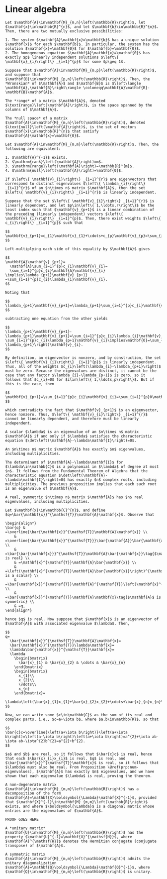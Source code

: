 # Linear algebra

```theorem
Let $\mathbf{A}\in\mathbf{M}_{m,n}\left(\mathbb{R}\right)$, let $\mathbf{x}\in\mathbb{R}^{n}$, and let $\mathbf{b}\in\mathbb{R}^{m}$. Then, there are two mutually exclusive possibilities:

1. The system $\mathbf{A}\mathbf{x}=\mathbf{b}$ has a unique solution $\mathbf{x}$ for each $\mathbf{b}$. In particular, the system has the solution $\mathbf{x}=\mathbf{0}$ for $\mathbf{b}=\mathbf{0}$.
2. The homogeneous equation $\mathbf{A}\mathbf{x}=\mathbf{0}$ has exactly $p$ linearly independent solutions $\left\{ \mathbf{x}_{i}\right\} _{i=1}^{p}$ for some $p\geq 1$.
```

```definition
Suppose that $\mathbf{A}\in\mathbf{M}_{m,p}\left(\mathbb{R}\right)$, and suppose that $\mathbf{B}\in\mathbf{M}_{p,n}\left(\mathbb{R}\right)$. Then, the *Wronskian* of $\mathbf{A}$ and $\mathbf{B}$ is $\left\langle \mathbf{A},\mathbf{B}\right\rangle \coloneqq\mathbf{A}\mathbf{B}-\mathbf{B}\mathbf{A}$.
```

```definition
The *range* of a matrix $\mathbf{A}$, denoted $\text{range}\left(\mathbf{A}\right)$, is the space spanned by the columns of $\mathbf{A}$.
```

```definition
The *null space* of a matrix $\mathbf{A}\in\mathbf{M}_{m,n}\left(\mathbb{R}\right)$, denoted $\text{null}\left(\mathbf{A}\right)$, is the set of vectors $\mathbf{x}\in\mathbb{R}^{n}$ that satisfy $\mathbf{A}\mathbf{x}=\mathbf{0}$.
```

```theorem
Let $\mathbf{A}\in\mathbf{M}_{m,m}\left(\mathbb{R}\right)$. Then, the following are equivalent:
  
1. $\mathbf{A}^{-1}$ exists.
2. $\mathrm{rank}\left(\mathbf{A}\right)=m$.
3. $\mathrm{range}\left(\mathbf{A}\right)=\mathbb{R}^{m}$.
4. $\mathrm{null}\left(\mathbf{A}\right)=\mathbf{0}$.

```

```theorem
If $\left\{ \mathbf{v}_{i}\right\} _{i=1}^{r}$ are eigenvectors that correspond to distinct eigenvalues $\left\{ \lambda_{i}\right\} _{i=1}^{r}$ of an $n\times n$ matrix $\mathbf{A}$, then the set $\left\{ \mathbf{v}_{i}\right\} _{i=1}^{r}$ is linearly independent.
```

```proof
Suppose that the set $\left\{ \mathbf{v}_{i}\right\} _{i=1}^{r}$ is linearly dependent, and let $p\in\left\{ 1,\ldots,r\right\}$ be the least index such that $\mathbf{v}_{p+1}$ is a linear combination of the preceding (linearly independent) vectors $\left\{ \mathbf{v}_{i}\right\} _{i=1}^{p}$. Then, there exist weights $\left\{ c_{i}\right\} _{i=1}^{p}$ such that

$$
\mathbf{v}_{p+1}=c_{1}\mathbf{v}_{1}+\cdots+c_{p}\mathbf{v}_{p}=\sum_{i=1}^{p}c_{i}\mathbf{v}_{i}.
$$
  
Left-multiplying each side of this equality by $\mathbf{A}$ gives

$$
\mathbf{A}\mathbf{v}_{p+1}=
  \mathbf{A}\sum_{i=1}^{p}c_{i}\mathbf{v}_{i}=
  \sum_{i=1}^{p}c_{i}\mathbf{A}\mathbf{v}_{i}
\implies\lambda_{p+1}\mathbf{v}_{p+1}
=\sum_{i=1}^{p}c_{i}\lambda_{i}\mathbf{v}_{i}.
$$
  
Noting that 

$$
\lambda_{p+1}\mathbf{v}_{p+1}=\lambda_{p+1}\sum_{i=1}^{p}c_{i}\mathbf{v}_{i}=\sum_{i=1}^{p}c_{i}\lambda_{p+1}\mathbf{v}_{i},
$$
  
subtracting one equation from the other yields

$$
\lambda_{p+1}\mathbf{v}_{p+1}-\lambda_{p+1}\mathbf{v}_{p+1}=\sum_{i=1}^{p}c_{i}\lambda_{i}\mathbf{v}_{i}-\sum_{i=1}^{p}c_{i}\lambda_{p+1}\mathbf{v}_{i}\implies\mathbf{0}=\sum_{i=1}^{p}c_{i}\left(\lambda_{i}-\lambda_{p+1}\right)\mathbf{v}_{i}.
$$
  
By definition, an eigenvector is nonzero, and by construction, the set $\left\{ \mathbf{v}_{i}\right\} _{i=1}^{p}$ is linearly independent. Thus, all of the weights $c_{i}\left(\lambda_{i}-\lambda_{p+1}\right)$ must be zero. Because the eigenvalues are distinct, it cannot be the case that any factor $\lambda_{i}-\lambda_{p+1}$ is zero, so it follows that $c_{i}=0$ for $i\in\left\{ 1,\ldots,p\right\}$. But if this is the case, then 

$$
\mathbf{v}_{p+1}=\sum_{i=1}^{p}c_{i}\mathbf{v}_{i}=\sum_{i=1}^{p}0\mathbf{v}_{i}=\mathbf{0},
$$
  
which contradicts the fact that $\mathbf{v}_{p+1}$ is an eigenvector, hence nonzero. Thus, $\left\{ \mathbf{v}_{i}\right\} _{i=1}^{r}$ cannot be linearly dependent, and therefore must be linearly independent.
```

```proposition
A scalar $\lambda$ is an eigenvalue of an $n\times n$ matrix $\mathbf{A}$ if and only if $\lambda$ satisfies the characteristic equation $\det\left(\mathbf{A}-\lambda\mathbf{I}\right)=0$.
```

```proposition
An $n\times n$ matrix $\mathbf{A}$ has exactly $n$ eigenvalues, including multiplicities.
```

```proof
The determinant of $\mathbf{A}-\lambda\mathbf{I}$ for $\lambda\in\mathbb{C}$ is a polynomial in $\lambda$ of degree at most $n$. It follows from the Fundamental Theorem of Algebra that the characteristic equation $\det\left(\mathbf{A}-\lambda\mathbf{I}\right)=0$ has exactly $n$ complex roots, including multiplicities. The previous proposition implies that each such root is an eigenvalue of $\mathbf{A}$.
```

```theorem
A real, symmetric $n\times n$ matrix $\mathbf{A}$ has $n$ real eigenvalues, including multiplicities.
```

```proof
Let $\mathbf{x}\in\mathbb{C}^{n}$, and define $q=\bar{\mathbf{x}}^{\mathsf{T}}\mathbf{A}\mathbf{x}$. Observe that

\begin{align*}
\bar{q}	& =\overline{\bar{\mathbf{x}}^{\mathsf{T}}\mathbf{A}\mathbf{x}} \\
	& =\overline{\bar{\mathbf{x}}^{\mathsf{T}}}\bar{\mathbf{A}}\bar{\mathbf{x}} \\
	& =\bar{\bar{\mathbf{x}}}^{\mathsf{T}}\mathbf{A}\bar{\mathbf{x}}\tag{$\mathbf{A}$ is real} \\
	& =\mathbf{x}^{\mathsf{T}}\mathbf{A}\bar{\mathbf{x}} \\
	& =\left(\mathbf{x}^{\mathsf{T}}\mathbf{A}\bar{\mathbf{x}}\right)^{\mathsf{T}}\tag{$\mathbf{x}^{\mathsf{T}}\mathbf{A}\bar{\mathbf{x}}$ is a scalar} \\
	& =\bar{\mathbf{x}}^{\mathsf{T}}\mathbf{A}^{\mathsf{T}}\left(\mathbf{x}^{\mathsf{T}}\right)^{\mathsf{T}} \\
	& =\bar{\mathbf{x}}^{\mathsf{T}}\mathbf{A}\mathbf{x}\tag{$\mathbf{A}$ is symmetric} \\
	& =q,
\end{align*}

hence $q$ is real. Now suppose that $\mathbf{x}$ is an eigenvector of $\mathbf{A}$ with associated eigenvalue $\lambda$. Then,

$$
q=
  \bar{\mathbf{x}}^{\mathsf{T}}\mathbf{A}\mathbf{x}=
  \bar{\mathbf{x}}^{\mathsf{T}}\lambda\mathbf{x}=
  \lambda\bar{\mathbf{x}}^{\mathsf{T}}\mathbf{x}=
  \lambda
    \begin{bmatrix}
      \bar{x}_{1} & \bar{x}_{2} & \cdots & \bar{x}_{n}
    \end{bmatrix}
    \begin{bmatrix}
      x_{1}\\
      x_{2}\\
      \vdots\\
      x_{n}
    \end{bmatrix}=
  \lambda\left(\bar{x}_{1}x_{1}+\bar{x}_{2}x_{2}+\cdots+\bar{x}_{n}x_{n}\right).
$$
  
Now, we can write some $c\in\mathbb{C}$ as the sum of its real and complex parts, i.e., $c=a+\iota b$, where $a,b\in\mathbb{R}$, so that 

$$
\bar{c}c=\overline{\left(a+\iota b\right)}\left(a+\iota b\right)=\left(a-\iota b\right)\left(a+\iota b\right)=a^{2}+\iota ab-\iota ab-\iota^{2}b^{2}=a^{2}+b^{2}.
$$

$a$ and $b$ are real, so it follows that $\bar{c}c$ is real, hence that each $\bar{x}_{i}x_{i}$ is real. $q$ is real, and $\bar{\mathbf{x}}^{\mathsf{T}}\mathbf{x}$ is real, so it follows that $\lambda$ must also be real. From Proposition \@ref(prp:num-eigenvalues), $\mathbf{A}$ has exactly $n$ eigenvalues, and we have shown that each eigenvalue $\lambda$ is real, proving the theorem.
```

```theorem
A non-degenerate matrix $\mathbf{A}\in\mathbf{M}_{m,m}\left(\mathbb{R}\right)$ has a decomposition of the form $\mathbf{A}=\mathbf{X}\boldsymbol{\Lambda}\mathbf{X}^{-1}$, provided that $\mathbf{X}^{-1}\in\mathbf{M}_{m,m}\left(\mathbb{R}\right)$ exists, and where $\boldsymbol{\Lambda}$ is a diagonal matrix whose entries are the eigenvalues of $\mathbf{A}$.
```

```proof
PROOF GOES HERE
```

```definition
A *unitary matrix* $\mathbf{U}\in\mathbf{M}_{m,m}\left(\mathbb{R}\right)$ has the property $\mathbf{U}^{-1}=\mathbf{U}^{\mathsf{H}}$, where $\mathbf{A}^{\mathsf{H}}$ denotes the Hermitian conjugate (conjugate transpose) of $\mathbf{A}$.
```

```theorem
A symmetric matrix $\mathbf{A}\in\mathbf{M}_{m,m}\left(\mathbb{R}\right)$ admits the unitary diagonalization $\mathbf{A}=\mathbf{Q}\boldsymbol{\Lambda}\mathbf{Q}^{-1}$, where $\mathbf{Q}\in\mathbf{M}_{m,m}\left(\mathbb{R}\right)$ is unitary.
```
